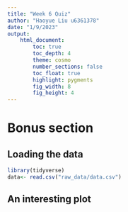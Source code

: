```yaml
---
title: "Week 6 Quiz"
author: "Haoyue Liu u6361378"
date: "1/9/2023"
output:  
    html_document:
        toc: true
        toc_depth: 4
        theme: cosmo
        number_sections: false
        toc_float: true
        highlight: pygments
        fig_width: 8
        fig_height: 4
---
```


# Bonus section

## Loading the data

```r
library(tidyverse)
data<- read.csv("raw_data/data.csv")

```



## An interesting plot




